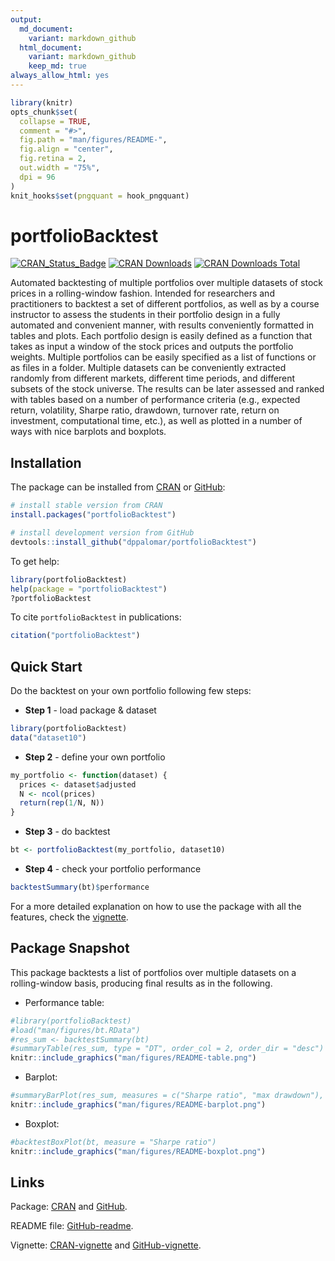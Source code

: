 ```yaml
---
output:
  md_document:
    variant: markdown_github
  html_document:
    variant: markdown_github
    keep_md: true
always_allow_html: yes
---
```


<!-- README.md is generated from README.Rmd. Please edit that file -->

```r
library(knitr)
opts_chunk$set(
  collapse = TRUE,
  comment = "#>",
  fig.path = "man/figures/README-",
  fig.align = "center",
  fig.retina = 2,
  out.width = "75%",
  dpi = 96
)
knit_hooks$set(pngquant = hook_pngquant)
```



# portfolioBacktest
[![CRAN_Status_Badge](https://www.r-pkg.org/badges/version/portfolioBacktest)](https://CRAN.R-project.org/package=portfolioBacktest)
[![CRAN Downloads](https://cranlogs.r-pkg.org/badges/portfolioBacktest)](https://CRAN.R-project.org/package=portfolioBacktest)
[![CRAN Downloads Total](https://cranlogs.r-pkg.org/badges/grand-total/portfolioBacktest?color=brightgreen)](https://CRAN.R-project.org/package=portfolioBacktest)

Automated backtesting of multiple portfolios over multiple 
datasets of stock prices in a rolling-window fashion. Intended for 
researchers and practitioners to backtest a set of different portfolios, 
as well as by a course instructor to assess the students in their portfolio 
design in a fully automated and convenient manner, with results conveniently 
formatted in tables and plots. Each portfolio design is easily defined as a
function that takes as input a window of the stock prices and outputs the 
portfolio weights. Multiple portfolios can be easily specified as a list 
of functions or as files in a folder. Multiple datasets can be conveniently 
extracted randomly from different markets, different time periods, and 
different subsets of the stock universe. The results can be later assessed 
and ranked with tables based on a number of performance criteria (e.g., 
expected return, volatility, Sharpe ratio, drawdown, turnover rate, return 
on investment, computational time, etc.), as well as plotted in a number of 
ways with nice barplots and boxplots.


## Installation
The package can be installed from [CRAN](https://CRAN.R-project.org/package=portfolioBacktest) or [GitHub](https://github.com/dppalomar/portfolioBacktest):
```r
# install stable version from CRAN
install.packages("portfolioBacktest")

# install development version from GitHub
devtools::install_github("dppalomar/portfolioBacktest")
```

To get help:
```r
library(portfolioBacktest)
help(package = "portfolioBacktest")
?portfolioBacktest
```

To cite `portfolioBacktest` in publications:
```r
citation("portfolioBacktest")
```


## Quick Start
Do the backtest on your own portfolio following few steps:

- **Step 1** - load package & dataset
```r
library(portfolioBacktest)
data("dataset10")
```
- **Step 2** - define your own portfolio
```r
my_portfolio <- function(dataset) {
  prices <- dataset$adjusted
  N <- ncol(prices)
  return(rep(1/N, N))
}
```
- **Step 3** - do backtest
```r
bt <- portfolioBacktest(my_portfolio, dataset10)
```
- **Step 4** - check your portfolio performance
```r
backtestSummary(bt)$performance
```

For a more detailed explanation on how to use the package with all the features, check the [vignette](https://CRAN.R-project.org/package=portfolioBacktest/vignettes/PortfolioBacktest.html).



## Package Snapshot
This package backtests a list of portfolios over multiple datasets on a rolling-window basis, producing final results as in the following.

- Performance table:

```r
#library(portfolioBacktest)
#load("man/figures/bt.RData")
#res_sum <- backtestSummary(bt)
#summaryTable(res_sum, type = "DT", order_col = 2, order_dir = "desc")
knitr::include_graphics("man/figures/README-table.png")
```


- Barplot:

```r
#summaryBarPlot(res_sum, measures = c("Sharpe ratio", "max drawdown"), type = "ggplot2")
knitr::include_graphics("man/figures/README-barplot.png")
```


- Boxplot:

```r
#backtestBoxPlot(bt, measure = "Sharpe ratio")
knitr::include_graphics("man/figures/README-boxplot.png")
```



## Links
Package: [CRAN](https://CRAN.R-project.org/package=portfolioBacktest) and [GitHub](https://github.com/dppalomar/portfolioBacktest).

README file: [GitHub-readme](https://github.com/dppalomar/portfolioBacktest/blob/master/README.md).

Vignette: [CRAN-vignette](https://CRAN.R-project.org/package=portfolioBacktest/vignettes/PortfolioBacktest.html) and [GitHub-vignette](https://raw.githack.com/dppalomar/portfolioBacktest/master/vignettes/PortfolioBacktest.html).

